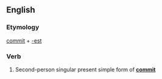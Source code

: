 ==English==

===Etymology===
[[commit]] + [[-est]]

===Verb===
{{en-verb form}}

# {{archaic}} Second-person singular present simple form of '''[[commit]]'''